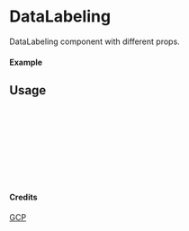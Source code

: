 
<Meta of={DataLabeling} title="GCP/DataLabeling" />

# DataLabeling

DataLabeling component with different props.

#### Example

<Canvas of={DataLabeling.Primary} />

## Usage

```ts
import { DataLabeling } from "yadl-ui";

const Example = () => {
  return (
      <DataLabeling />
  );
};

export default Example;
```

#### Credits
[GCP](https://cloud.google.com/icons)
